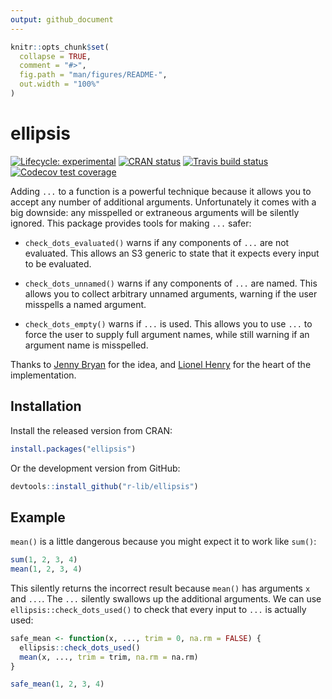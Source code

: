 ```yaml
---
output: github_document
---
```


<!-- README.md is generated from README.Rmd. Please edit that file -->

```r
knitr::opts_chunk$set(
  collapse = TRUE,
  comment = "#>",
  fig.path = "man/figures/README-",
  out.width = "100%"
)
```
# ellipsis

<!-- badges: start -->
[![Lifecycle: experimental](https://img.shields.io/badge/lifecycle-experimental-orange.svg)](https://www.tidyverse.org/lifecycle/#experimental)
[![CRAN status](https://www.r-pkg.org/badges/version/ellipsis)](https://cran.r-project.org/package=ellipsis)
[![Travis build status](https://travis-ci.org/r-lib/ellipsis.svg?branch=master)](https://travis-ci.org/r-lib/ellipsis)
[![Codecov test coverage](https://codecov.io/gh/r-lib/ellipsis/branch/master/graph/badge.svg)](https://codecov.io/gh/r-lib/ellipsis?branch=master)
<!-- badges: end -->

Adding `...` to a function is a powerful technique because it allows you to accept any number of additional arguments. Unfortunately it comes with a big downside: any misspelled or extraneous arguments will be silently ignored. This package provides tools for making `...` safer:

* `check_dots_evaluated()` warns if any components of `...` are not evaluated.
  This allows an S3 generic to state that it expects every input to be 
  evaluated.

* `check_dots_unnamed()` warns if any components of `...` are named. This
  allows you to collect arbitrary unnamed arguments, warning if the user
  misspells a named argument.

* `check_dots_empty()` warns if `...` is used. This allows you to use `...` to
  force the user to supply full argument names, while still warning if an
  argument name is misspelled.

Thanks to [Jenny Bryan](http://github.com/jennybc) for the idea, and [Lionel Henry](http://github.com/lionel-) for the heart of the implementation.

## Installation

Install the released version from CRAN:

```r
install.packages("ellipsis")
```

Or the development version from GitHub:

```r
devtools::install_github("r-lib/ellipsis")
```

## Example

`mean()` is a little dangerous because you might expect it to work like `sum()`:

```r
sum(1, 2, 3, 4)
mean(1, 2, 3, 4)
```

This silently returns the incorrect result because `mean()` has arguments `x` and `...`. The `...` silently swallows up the additional arguments. We can use `ellipsis::check_dots_used()` to check that every input to `...` is actually used:

```r
safe_mean <- function(x, ..., trim = 0, na.rm = FALSE) {
  ellipsis::check_dots_used()
  mean(x, ..., trim = trim, na.rm = na.rm)
}

safe_mean(1, 2, 3, 4)
```

